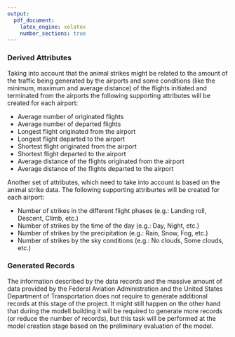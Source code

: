 ```yaml
---
output:
  pdf_document:
    latex_engine: xelatex
    number_sections: true
---
```


### Derived Attributes

Taking into account that the animal strikes might be related to the amount of the traffic being generated by the airports and some conditions (like the minimum, maximum and average distance) of the flights initiated and terminated from the airports the following supporting attributes will be created for each airport:

* Average number of originated flights
* Average number of departed flights
* Longest flight originated from the airport
* Longest flight departed to the airport
* Shortest flight originated from the airport
* Shortest flight departed to the airport
* Average distance of the flights originated from the airport
* Average distance of the flights departed to the airport

Another set of attributes, which need to take into account is based on the animal strike data. The following supporting attriburtes will be created for each airport:

* Number of strikes in the different flight phases (e.g.: Landing roll, Descent, Climb, etc.)
* Number of strikes by the time of the day (e.g.: Day, Night, etc.)
* Number of strikes by the precipitation (e.g.: Rain, Snow, Fog, etc.)
* Number of strikes by the sky conditions (e.g.: No clouds, Some clouds, etc.)

### Generated Records

The information described by the data records and the massive amount of data provided by the Federal Aviation Administration and the United States Department of Transportation does not require to generate additional records at this stage of the project. It might still happen on the other hand that during the modell building it will be required to generate more records (or reduce the number of records), but this task will be performed at the model creation stage based on the preliminary evaluation of the model.


<!--
After the data is cleaned, the data analyst should undertake data preparation operations such as developing entirely new records or producing derived attributes. An example of a new record would be the creation of an empty purchase record for customers who made no purchases during the past year. Derived attributes, in contrast, are new attributes that are constructed from existing attributes, such as Area = Length x Width. These derived attributes should only be added if they ease the model process or facilitate the modeling algorithm, not just to reduce the number of input attributes. For instance, perhaps “income per head” is a better/easier attribute to use than “income per household.” Another type of derived attribute is single-attribute transformations, usually performed to fit the needs of the modeling tools. These transformations may be necessary to transform ranges to symbolic fields (e.g., ages to age bands), or symbolic fields (“definitely yes,” “yes,” “don’t know,” “no”) to numeric values. Modeling tools or algorithms often require these transformations.
--> 

